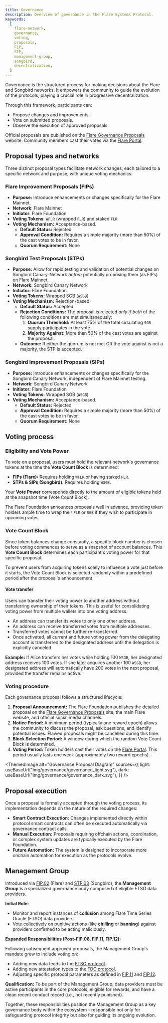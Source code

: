```yaml
---
title: Governance
description: Overview of governance in the Flare Systems Protocol.
keywords:
  [
    flare-network,
    governance,
    voting,
    proposals,
    FIP,
    STP,
    management-group,
    songbird,
    decentralization,
  ]
---
```



Governance is the structured process for making decisions about the Flare and Songbird networks. It empowers the community to guide the evolution of the protocols, playing a crucial role in progressive decentralization.

Through this framework, participants can:

- Propose changes and improvements.
- Vote on submitted proposals.
- Observe the execution of approved proposals.

Official proposals are published on the [Flare Governance Proposals](https://proposals.flare.network/) website.
Community members cast their votes via the [Flare Portal](https://portal.flare.network/).

## Proposal types and networks

Three distinct proposal types facilitate network changes, each tailored to a specific network and purpose, with unique voting mechanics:

### Flare Improvement Proposals (FIPs)

- **Purpose:** Introduce enhancements or changes specifically for the Flare Mainnet.
- **Network**: Flare Mainnet
- **Initiator**: Flare Foundation
- **Voting Tokens**: `WFLR` (wrapped `FLR`) and staked `FLR`
- **Voting Mechanism:** Acceptance-based.
  - **Default Status:** Rejected
  - **Approval Condition:** Requires a simple majority (more than 50%) of the cast votes to be in favor.
  - **Quorum Requirement:** None

### Songbird Test Proposals (STPs)

- **Purpose:** Allow for rapid testing and validation of potential changes on Songbird Canary-Network _before_ potentially proposing them (as FIPs) on Flare Mainnet.
- **Network:** Songbird Canary Network
- **Initiator:** Flare Foundation
- **Voting Tokens:** Wrapped SGB (`WSGB`)
- **Voting Mechanism:** Rejection-based.
  - **Default Status:** Accepted
  - **Rejection Conditions:** The proposal is rejected _only if both_ of the following conditions are met simultaneously:
    1.  **Quorum Threshold:** At least 75% of the total circulating `SGB` supply participates in the vote.
    2.  **Majority Against:** More than 50% of the cast votes are against the proposal.
  - **Outcome:** If either the quorum is not met OR the vote against is not a majority, the STP is accepted.

### Songbird Improvement Proposals (SIPs)

- **Purpose:** Introduce enhancements or changes specifically for the Songbird Canary Network, independent of Flare Mainnet testing.
- **Network:** Songbird Canary Network
- **Initiator:** Flare Foundation
- **Voting Tokens:** Wrapped SGB (`WSGB`)
- **Voting Mechanism:** Acceptance-based.
  - **Default Status:** Rejected
  - **Approval Condition:** Requires a simple majority (more than 50%) of the cast votes to be in favor.
  - **Quorum Requirement:** None

## Voting process

### Eligibility and Vote Power

To vote on a proposal, users must hold the relevant network's governance tokens at the time the **Vote Count Block** is determined:

- **FIPs (Flare):** Requires holding `WFLR` or having staked `FLR`.
- **STPs & SIPs (Songbird):** Requires holding `WSGB`.

Your **Vote Power** corresponds directly to the amount of eligible tokens held at the snapshot time (Vote Count Block).

The Flare Foundation announces proposals well in advance, providing token holders ample time to wrap their `FLR` or `SGB` if they wish to participate in upcoming votes.

### Vote Count Block

Since token balances change constantly, a specific block number is chosen before voting commences to serve as a snapshot of account balances.
This **Vote Count Block** determines each participant's voting power for that specific proposal.

To prevent users from acquiring tokens solely to influence a vote just before it starts, the Vote Count Block is selected randomly within a predefined period after the proposal's announcement.

#### Vote transfer

Users can transfer their voting power to another address without transferring ownership of their tokens.
This is useful for consolidating voting power from multiple wallets into one voting address.

- An address can transfer its votes to only one other address.
- An address can receive transferred votes from multiple addresses.
- Transferred votes cannot be further re-transferred.
- Once activated, all current and future voting power from the delegating account is transferred to the designated address until the delegation is explicitly canceled.

**Example:** If Alice transfers her votes while holding 100 `WSGB`, her designated address receives 100 votes.
If she later acquires another 100 `WSGB`, her designated address will automatically have 200 votes in the next proposal, provided the transfer remains active.

### Voting procedure

Each governance proposal follows a structured lifecycle:

1.  **Proposal Announcement:** The Flare Foundation publishes the detailed proposal on the [Flare Governance Proposals](https://proposals.flare.network/) site, the main Flare website, and official social media channels.
2.  **Notice Period:** A minimum period (typically one reward epoch) allows the community to discuss the proposal, ask questions, and identify potential issues. Flawed proposals might be cancelled during this time.
3.  **Block Selection Period:** A window during which the random Vote Count Block is determined.
4.  **Voting Period:** Token holders cast their votes on the [Flare Portal](https://portal.flare.network/). This period usually lasts one week (approximately two reward epochs).

<ThemedImage
  alt="Governance Proposal Diagram"
  sources={{
    light: useBaseUrl("img/governance/governance_light.svg"),
    dark: useBaseUrl("img/governance/governance_dark.svg"),
  }}
/>

## Proposal execution

Once a proposal is formally accepted through the voting process, its implementation depends on the nature of the required changes:

- **Smart Contract Execution:** Changes implemented directly within protocol smart contracts can often be executed automatically via governance contract calls.
- **Manual Execution:** Proposals requiring offchain actions, coordination, or complex system updates are typically executed by the Flare Foundation.
- **Future Automation:** The system is designed to incorporate more onchain automation for execution as the protocols evolve.

## Management Group

Introduced via [FIP.02](https://proposals.flare.network/FIP/FIP_2.html) (Flare) and [STP.03](https://proposals.flare.network/STP/STP_3.html) (Songbird), the **Management Group** is a specialized governance body composed of eligible FTSO data providers.

**Initial Role:**

- Monitor and report instances of **collusion** among Flare Time Series Oracle (FTSO) data providers.
- Vote collectively on punitive actions (like **chilling** or **banning**) against providers confirmed to be acting maliciously.

**Expanded Responsibilities (Post-FIP.08, FIP.11, FIP.12):**

Following subsequent approved proposals, the Management Group's mandate grew to include voting on:

- Adding new data feeds to the [FTSO protocol](/ftso/overview).
- Adding new attestation types to the [FDC protocol](/fdc/overview).
- Adjusting specific protocol parameters as defined in [FIP.11](https://proposals.flare.network/FIP/FIP_11.html) and [FIP.12](https://proposals.flare.network/FIP/FIP_12.html).

**Qualification:** To be part of the Management Group, data providers must be active participants in the core protocols, eligible for rewards, and have a clean recent conduct record (i.e., not recently punished).

Together, these responsibilities position the Management Group as a key governance body within the ecosystem - responsible not only for safeguarding protocol integrity but also for guiding its ongoing evolution.
